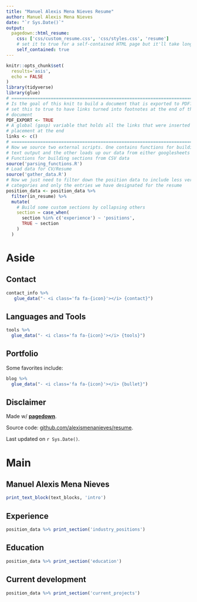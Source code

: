 ```yaml
---
title: "Manuel Alexis Mena Nieves Resume"
author: Manuel Alexis Mena Nieves
date: "`r Sys.Date()`"
output:
  pagedown::html_resume:
    css: ['css/custom_resume.css', 'css/styles.css', 'resume']
    # set it to true for a self-contained HTML page but it'll take longer to render
    self_contained: true
---
```



```r
knitr::opts_chunk$set(
  results='asis', 
  echo = FALSE
)
library(tidyverse)
library(glue)
# ======================================================================
# Is the goal of this knit to build a document that is exported to PDF? If so
# set this to true to have links turned into footnotes at the end of the
# document
PDF_EXPORT <- TRUE
# A global (gasp) variable that holds all the links that were inserted for
# placement at the end
links <- c()
# ======================================================================
# Now we source two external scripts. One contains functions for building the
# text output and the other loads up our data from either googlesheets or csvs
# Functions for building sections from CSV data
source('parsing_functions.R') 
# Load data for CV/Resume
source('gather_data.R')
# Now we just need to filter down the position data to include less verbose
# categories and only the entries we have designated for the resume
position_data <- position_data %>% 
  filter(in_resume) %>% 
  mutate(
    # Build some custom sections by collapsing others
    section = case_when(
      section %in% c('experience') ~ 'positions', 
      TRUE ~ section
    )
  ) 
```


Aside
================================================================================

Contact {#contact}
--------------------------------------------------------------------------------

```r
contact_info %>% 
   glue_data("- <i class='fa fa-{icon}'></i> {contact}")
```

Languages and Tools {#tools}
--------------------------------------------------------------------------------

```r
tools %>% 
  glue_data("- <i class='fa fa-{icon}'></i> {tools}")
```

Portfolio {#blog} 
--------------------------------------------------------------------------------  

Some favorites include:  

```r
blog %>% 
  glue_data("- <i class='fa fa-{icon}'></i> {bullet}")
```

Disclaimer {#disclaimer}
--------------------------------------------------------------------------------

Made w/ [**pagedown**](https://github.com/rstudio/pagedown). 

Source code: [github.com/alexismenanieves/resume](https://github.com/alexismenanieves/resume).

Last updated on `r Sys.Date()`.



Main
================================================================================

Manuel Alexis Mena Nieves {#title}
--------------------------------------------------------------------------------

```r
print_text_block(text_blocks, 'intro')
```

Experience {data-icon=suitcase}
--------------------------------------------------------------------------------

```r
position_data %>% print_section('industry_positions')
```

Education {data-icon=graduation-cap data-concise=true}
--------------------------------------------------------------------------------

```r
position_data %>% print_section('education')
```

Current development {data-icon=pencil}
--------------------------------------------------------------------------------

```r
position_data %>% print_section('current_projects')
```
